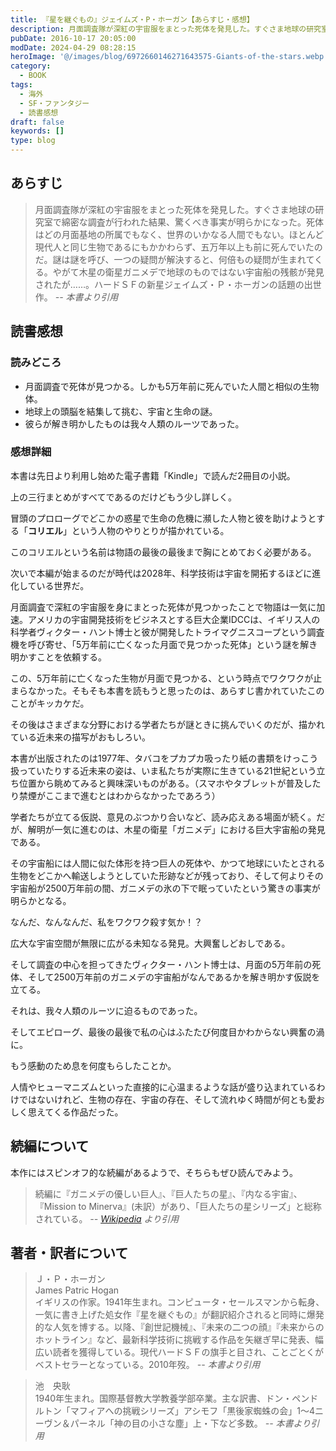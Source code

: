 ```yaml
---
title: 『星を継ぐもの』ジェイムズ・P・ホーガン【あらすじ・感想】
description: 月面調査隊が深紅の宇宙服をまとった死体を発見した。すぐさま地球の研究室で綿密な調査が行われた結果、驚くべき事実が明らかになった。死体はどの月面基地の所属でもなく、世界のいかなる人間でもない。ほとんど現代人と同じ生物であるにもかかわらず、五万年以上も前に死んでいたのだ。
pubDate: 2016-10-17 20:05:00
modDate: 2024-04-29 08:28:15
heroImage: '@/images/blog/6972660146271643575-Giants-of-the-stars.webp'
category:
  - BOOK
tags:
  - 海外
  - SF・ファンタジー
  - 読書感想
draft: false
keywords: []
type: blog
---
```



## あらすじ

> 月面調査隊が深紅の宇宙服をまとった死体を発見した。すぐさま地球の研究室で綿密な調査が行われた結果、驚くべき事実が明らかになった。死体はどの月面基地の所属でもなく、世界のいかなる人間でもない。ほとんど現代人と同じ生物であるにもかかわらず、五万年以上も前に死んでいたのだ。謎は謎を呼び、一つの疑問が解決すると、何倍もの疑問が生まれてくる。やがて木星の衛星ガニメデで地球のものではない宇宙船の残骸が発見されたが……。ハードＳＦの新星ジェイムズ・Ｐ・ホーガンの話題の出世作。 <cite>-- 本書より引用</cite>

## 読書感想

### 読みどころ

- 月面調査で死体が見つかる。しかも5万年前に死んでいた人間と相似の生物体。
- 地球上の頭脳を結集して挑む、宇宙と生命の謎。
- 彼らが解き明かしたものは我々人類のルーツであった。

### 感想詳細

本書は先日より利用し始めた電子書籍「Kindle」で読んだ2冊目の小説。

<BlogCard
  title='タブレット（Android）購入と電子書籍デビュー【Amazon Kindle アプリ版】'
  description='タブレット(アンドロイドOS)購入と電子書籍デビュー【Amazon Kindleアプリ】 電子書籍は中古より安い場合がある 先日、仕事で必要な専門書をAmazonで物色していた際に、中古品の値段よりもアマゾンの電子書籍「Kindle」版の方が、割引とポイント還元を含めると安いことに気づいた。'
  url='https://www.neputa-note.net/2016/10/kindle/'
  domain='www.neputa-note.net'
/>

上の三行まとめがすべてであるのだけどもう少し詳しく。

<Alert type='danger' content='以降、ネタバレを含む' />

冒頭のプロローグでどこかの惑星で生命の危機に瀕した人物と彼を助けようとする「<b>コリエル</b>」という人物のやりとりが描かれている。

このコリエルという名前は物語の最後の最後まで胸にとめておく必要がある。

次いで本編が始まるのだが時代は2028年、科学技術は宇宙を開拓するほどに進化している世界だ。

月面調査で深紅の宇宙服を身にまとった死体が見つかったことで物語は一気に加速。アメリカの宇宙開発技術をビジネスとする巨大企業IDCCは、イギリス人の科学者ヴィクター・ハント博士と彼が開発したトライマグニスコープという調査機を呼び寄せ、「5万年前に亡くなった月面で見つかった死体」という謎を解き明かすことを依頼する。

この、5万年前に亡くなった生物が月面で見つかる、という時点でワクワクが止まらなかった。そもそも本書を読もうと思ったのは、あらすじ書かれていたこのことがキッカケだ。

その後はさまざまな分野における学者たちが謎ときに挑んでいくのだが、描かれている近未来の描写がおもしろい。

本書が出版されたのは1977年、タバコをプカプカ吸ったり紙の書類をけっこう扱っていたりする近未来の姿は、いま私たちが実際に生きている21世紀という立ち位置から眺めてみると興味深いものがある。（スマホやタブレットが普及したり禁煙がここまで進むとはわからなかったであろう）

学者たちが立てる仮説、意見のぶつかり合いなど、読み応えある場面が続く。だが、解明が一気に進むのは、木星の衛星「ガニメデ」における巨大宇宙船の発見である。

その宇宙船には人間に似た体形を持つ巨人の死体や、かつて地球にいたとされる生物をどこかへ輸送しようとしていた形跡などが残っており、そして何よりその宇宙船が2500万年前の間、ガニメデの氷の下で眠っていたという驚きの事実が明らかとなる。

なんだ、なんなんだ、私をワクワク殺す気か！？

広大な宇宙空間が無限に広がる未知なる発見。大興奮しどおしである。

そして調査の中心を担ってきたヴィクター・ハント博士は、月面の5万年前の死体、そして2500万年前のガニメデの宇宙船がなんであるかを解き明かす仮説を立てる。

それは、我々人類のルーツに迫るものであった。

そしてエピローグ、最後の最後で私の心はふたたび何度目かわからない興奮の渦に。

もう感動のため息を何度もらしたことか。

人情やヒューマニズムといった直接的に心温まるような話が盛り込まれているわけではないけれど、生物の存在、宇宙の存在、そして流れゆく時間が何とも愛おしく思えてくる作品だった。

<div class='not-prose'>
  <div data-vc_mylinkbox_id='886764656'></div>
</div>

## 続編について

本作にはスピンオフ的な続編があるようで、そちらもぜひ読んでみよう。

> 続編に『ガニメデの優しい巨人』、『巨人たちの星』、『内なる宇宙』、『Mission to Minerva』(未訳）があり、「巨人たちの星シリーズ」と総称されている。 <cite>-- [Wikipedia](https://ja.wikipedia.org/wiki/%E6%98%9F%E3%82%92%E7%B6%99%E3%81%90%E3%82%82%E3%81%AE) より引用</cite>

## 著者・訳者について

> Ｊ・Ｐ・ホーガン<br />
> James Patric Hogan<br />
> イギリスの作家。1941年生まれ。コンピュータ・セールスマンから転身、一気に書き上げた処女作『星を継ぐもの』が翻訳紹介されると同時に爆発的な人気を博する。以降、『創世記機械』、『未来の二つの顔』『未来からのホットライン』など、最新科学技術に挑戦する作品を矢継ぎ早に発表、幅広い読者を獲得している。現代ハードＳＦの旗手と目され、ことごとくがベストセラーとなっている。2010年歿。 <cite>-- 本書より引用</cite>

> 池　央耿<br />
> 1940年生まれ。国際基督教大学教養学部卒業。主な訳書、ドン・ペンドルトン「マフィアへの挑戦シリーズ」アシモフ「黒後家蜘蛛の会」1～4ニーヴン＆パーネル「神の目の小さな塵」上・下など多数。 <cite>-- 本書より引用</cite>
